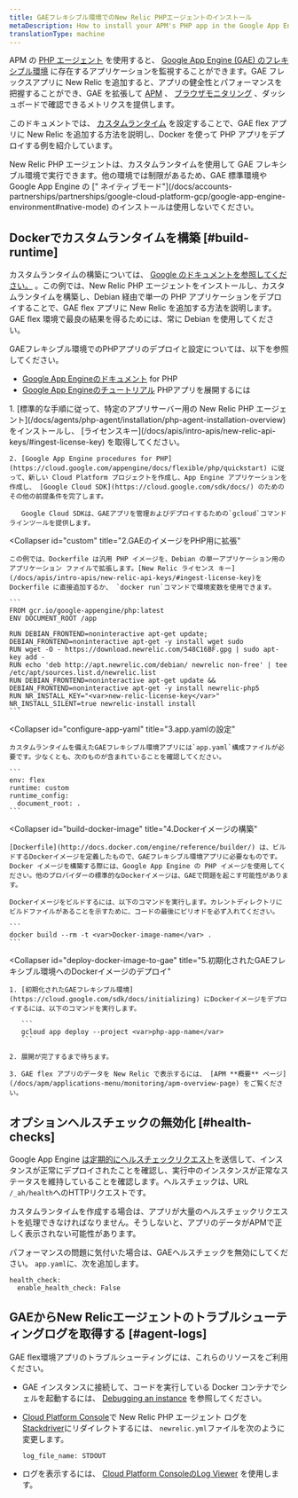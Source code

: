 ```yaml
---
title: GAEフレキシブル環境でのNew Relic PHPエージェントのインストール
metaDescription: How to install your APM's PHP app in the Google App Engine (GAE) flexible environment.
translationType: machine
---
```


APM の [PHP エージェント](/docs/agents/php-agent/getting-started/introduction-new-relic-php) を使用すると、 [Google App Engine (GAE) のフレキシブル環境](https://cloud.google.com/appengine/docs/flexible/php/) に存在するアプリケーションを監視することができます。GAE フレックスアプリに New Relic を追加すると、アプリの健全性とパフォーマンスを把握することができ、GAE を拡張して [APM](/docs/apm/new-relic-apm/getting-started/introduction-new-relic-apm) 、 [ブラウザモニタリング](/docs/browser/new-relic-browser/getting-started/introduction-new-relic-browser) 、ダッシュボードで確認できるメトリクスを提供します。

このドキュメントでは、 [カスタムランタイム](https://cloud.google.com/appengine/docs/flexible/custom-runtimes/about-custom-runtimes) を設定することで、GAE flex アプリに New Relic を追加する方法を説明し、Docker を使って PHP アプリをデプロイする例を紹介しています。

<Callout variant="important">
  New Relic PHP エージェントは、カスタムランタイムを使用して GAE フレキシブル環境で実行できます。他の環境では制限があるため、GAE 標準環境や Google App Engine の [" ネイティブモード"](/docs/accounts-partnerships/partnerships/google-cloud-platform-gcp/google-app-engine-environment#native-mode) のインストールは使用しないでください。
</Callout>

## Dockerでカスタムランタイムを構築 [#build-runtime]

カスタムランタイムの構築については、 [Google のドキュメントを参照してください。](https://cloud.google.com/appengine/docs/flexible/custom-runtimes/build) 。この例では、New Relic PHP エージェントをインストールし、カスタムランタイムを構築し、Debian 経由で単一の PHP アプリケーションをデプロイすることで、GAE flex アプリに New Relic を追加する方法を説明します。GAE flex 環境で最良の結果を得るためには、常に Debian を使用してください。

GAEフレキシブル環境でのPHPアプリのデプロイと設定については、以下を参照してください。

* [Google App Engineのドキュメント](https://cloud.google.com/appengine/docs/flexible/php/) for PHP
* [Google App Engineのチュートリアル](https://cloud.google.com/appengine/docs/flexible/php/tutorials) PHPアプリを展開するには

<CollapserGroup>
  <Collapser
    id="setup-gae"
    title="1.GAEプロジェクトの設定と依存関係のインストール"
  >
    1. [標準的な手順に従って、特定のアプリサーバー用の New Relic PHP エージェント](/docs/agents/php-agent/installation/php-agent-installation-overview) をインストールし、 [ライセンスキー](/docs/apis/intro-apis/new-relic-api-keys/#ingest-license-key) を取得してください。

    2. [Google App Engine procedures for PHP](https://cloud.google.com/appengine/docs/flexible/php/quickstart) に従って、新しい Cloud Platform プロジェクトを作成し、App Engine アプリケーションを作成し、 [Google Cloud SDK](https://cloud.google.com/sdk/docs/) のためのその他の前提条件を完了します。

       Google Cloud SDKは、GAEアプリを管理およびデプロイするための`gcloud`コマンドラインツールを提供します。
  </Collapser>

  <Collapser
    id="custom"
    title="2.GAEのイメージをPHP用に拡張"
  >
    この例では、Dockerfile は汎用 PHP イメージを、Debian の単一アプリケーション用のアプリケーション ファイルで拡張します。[New Relic ライセンス キー](/docs/apis/intro-apis/new-relic-api-keys/#ingest-license-key)を Dockerfile に直接追加するか、 `docker run`コマンドで環境変数を使用できます。

    ```
    FROM gcr.io/google-appengine/php:latest
    ENV DOCUMENT_ROOT /app

    RUN DEBIAN_FRONTEND=noninteractive apt-get update; DEBIAN_FRONTEND=noninteractive apt-get -y install wget sudo
    RUN wget -O - https://download.newrelic.com/548C16BF.gpg | sudo apt-key add -
    RUN echo 'deb http://apt.newrelic.com/debian/ newrelic non-free' | tee /etc/apt/sources.list.d/newrelic.list
    RUN DEBIAN_FRONTEND=noninteractive apt-get update && DEBIAN_FRONTEND=noninteractive apt-get -y install newrelic-php5
    RUN NR_INSTALL_KEY="<var>new-relic-license-key</var>" NR_INSTALL_SILENT=true newrelic-install install
    ```
  </Collapser>

  <Collapser
    id="configure-app-yaml"
    title="3.app.yamlの設定"
  >
    カスタムランタイムを備えたGAEフレキシブル環境アプリには`app.yaml`構成ファイルが必要です。少なくとも、次のものが含まれていることを確認してください。

    ```
    env: flex
    runtime: custom
    runtime_config:
      document_root: .
    ```
  </Collapser>

  <Collapser
    id="build-docker-image"
    title="4.Dockerイメージの構築"
  >
    [Dockerfile](http://docs.docker.com/engine/reference/builder/) は、ビルドするDockerイメージを定義したもので、GAEフレキシブル環境アプリに必要なものです。Docker イメージを構築する際には、Google App Engine の PHP イメージを使用してください。他のプロバイダーの標準的なDockerイメージは、GAEで問題を起こす可能性があります。

    Dockerイメージをビルドするには、以下のコマンドを実行します。カレントディレクトリにビルドファイルがあることを示すために、コードの最後にピリオドを必ず入れてください。

    ```
    docker build --rm -t <var>Docker-image-name</var> .
    ```
  </Collapser>

  <Collapser
    id="deploy-docker-image-to-gae"
    title="5.初期化されたGAEフレキシブル環境へのDockerイメージのデプロイ"
  >
    1. [初期化されたGAEフレキシブル環境](https://cloud.google.com/sdk/docs/initializing) にDockerイメージをデプロイするには、以下のコマンドを実行します。

       ```
       gcloud app deploy --project <var>php-app-name</var>
       ```

    2. 展開が完了するまで待ちます。

    3. GAE flex アプリのデータを New Relic で表示するには、 [APM **概要** ページ](/docs/apm/applications-menu/monitoring/apm-overview-page) をご覧ください。
  </Collapser>
</CollapserGroup>

<InstallFeedback/>

## オプションヘルスチェックの無効化 [#health-checks]

Google App Engine [は定期的にヘルスチェックリクエスト](https://cloud.google.com/appengine/docs/flexible/go/configuring-your-app-with-app-yaml#health_checks)を送信して、インスタンスが正常にデプロイされたことを確認し、実行中のインスタンスが正常なステータスを維持していることを確認します。ヘルスチェックは、URL `/_ah/health`へのHTTPリクエストです。

カスタムランタイムを作成する場合は、アプリが大量のヘルスチェックリクエストを処理できなければなりません。そうしないと、アプリのデータがAPMで正しく表示されない可能性があります。

パフォーマンスの問題に気付いた場合は、GAEヘルスチェックを無効にしてください。 `app.yaml`に、次を追加します。

```
health_check:
  enable_health_check: False
```

## GAEからNew Relicエージェントのトラブルシューティングログを取得する [#agent-logs]

GAE flex環境アプリのトラブルシューティングには、これらのリソースをご利用ください。

* GAE インスタンスに接続して、コードを実行している Docker コンテナでシェルを起動するには、 [Debugging an instance](https://cloud.google.com/appengine/docs/flexible/php/debugging-an-instance) を参照してください。

* [Cloud Platform Console](https://cloud.google.com/compute/docs/console)で New Relic PHP エージェント ログを[Stackdriver](http://cloud.google.com/logging/docs/view/logs_viewer_v2)にリダイレクトするには、 `newrelic.yml`ファイルを次のように変更します。

  ```
  log_file_name: STDOUT
  ```

* ログを表示するには、 [Cloud Platform ConsoleのLog Viewer](https://cloud.google.com/appengine/docs/flexible/php/writing-application-logs) を使用します。